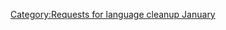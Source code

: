 {{nolanguage/box}}
[[Category:Requests for language cleanup January]]
{{alternative spelling of|rotational period}}